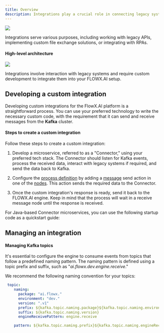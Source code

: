 ```yaml
---
title: Overview
description: Integrations play a crucial role in connecting legacy systems or third-party applications to the FlowX Engine. They enable seamless communication by leveraging custom code and the Kafka messaging system.
---
```


![](https://s3.eu-west-1.amazonaws.com/docx.flowx.ai/3.5/custom_intg.svg)

Integrations serve various purposes, including working with legacy APIs, implementing custom file exchange solutions, or integrating with RPAs.

#### High-level architecture 

![](https://s3.eu-west-1.amazonaws.com/docx.flowx.ai/platform-deep-dive/intgr_final.png)

Integrations involve interaction with legacy systems and require custom development to integrate them into your FLOWX.AI setup.

## Developing a custom integration

Developing custom integrations for the FlowX.AI platform is a straightforward process. You can use your preferred technology to write the necessary custom code, with the requirement that it can send and receive messages from the **Kafka** cluster.

#### Steps to create a custom integration

Follow these steps to create a custom integration:

1. Develop a microservice, referred to as a "Connector," using your preferred tech stack. The Connector should listen for Kafka events, process the received data, interact with legacy systems if required, and send the data back to Kafka.

2. Configure the [process definition](../../building-blocks/process/process-definition) by adding a [message](../../building-blocks/node/message-send-received-task-node) send action in one of the [nodes](../../building-blocks/node/node). This action sends the required data to the Connector.

3. Once the custom integration's response is ready, send it back to the FLOWX.AI engine. Keep in mind that the process will wait in a receive message node until the response is received.

For Java-based Connector microservices, you can use the following startup code as a quickstart guide:

<Card title="Quickstart connector" href="https://github.com/flowx-ai/quickstart-connector" icon ="link">
</Card>

## Managing an integration

#### Managing Kafka topics

It's essential to configure the engine to consume events from topics that follow a predefined naming pattern. The naming pattern is defined using a topic prefix and suffix, such as "*ai.flowx.dev.engine.receive*."

<Tip>
We recommend the following naming convention for your topics:

```yaml
 topic:
    naming:
      package: "ai.flowx."
      environment: "dev."
      version: ".v1"
      prefix: ${kafka.topic.naming.package}${kafka.topic.naming.environment}
      suffix: ${kafka.topic.naming.version}
      engineReceivePattern: engine.receive

    pattern: ${kafka.topic.naming.prefix}${kafka.topic.naming.engineReceivePattern}*
```
</Tip>